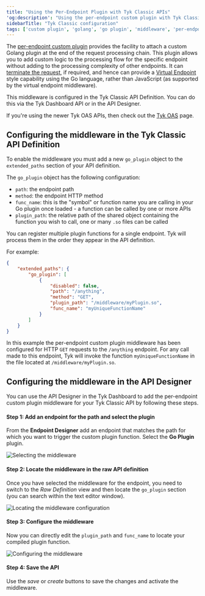 ```yaml
---
title: "Using the Per-Endpoint Plugin with Tyk Classic APIs"
'og:description': "Using the per-endpoint custom plugin with Tyk Classic APIs"
sidebarTitle: "Tyk Classic configuration"
tags: ['custom plugin', 'golang', 'go plugin', 'middleware', 'per-endpoint', 'Tyk Classic', 'Tyk Classic API']
---
```


The [per-endpoint custom plugin](/5.5/product-stack/tyk-gateway/middleware/endpoint-plugin) provides the facility to attach a custom Golang plugin at the end of the request processing chain.
This plugin allows you to add custom logic to the processing flow for the specific endpoint without adding to the processing complexity of other endpoints.
It can [terminate the request](/5.5/product-stack/tyk-gateway/advanced-configurations/plugins/golang/writing-go-plugins#terminating-the-request), if required,
and hence can provide a [Virtual Endpoint](/5.5/advanced-configuration/compose-apis/virtual-endpoints) style capability using the Go language, rather than JavaScript (as supported by the virtual endpoint middleware).

This middleware is configured in the Tyk Classic API Definition. You can do this via the Tyk Dashboard API or in the API Designer.

If you're using the newer Tyk OAS APIs, then check out the [Tyk OAS](/5.5/product-stack/tyk-gateway/middleware/endpoint-plugin-tyk-oas) page.

## Configuring the middleware in the Tyk Classic API Definition

To enable the middleware you must add a new `go_plugin` object to the `extended_paths` section of your API definition.

The `go_plugin` object has the following configuration:

- `path`: the endpoint path
- `method`: the endpoint HTTP method
- `func_name`: this is the "symbol" or function name you are calling in your Go plugin once loaded - a function can be called by one or more APIs
- `plugin_path`: the relative path of the shared object containing the function you wish to call, one or many `.so` files can be called

You can register multiple plugin functions for a single endpoint. Tyk will process them in the order they appear in the API definition.

For example:
```json  {linenos=true, linenostart=1}
{
    "extended_paths": {
        "go_plugin": [
            {
                "disabled": false,
                "path": "/anything",
                "method": "GET",
                "plugin_path": "/middleware/myPlugin.so",
                "func_name": "myUniqueFunctionName"
            }
        ]
    }
}
```

In this example the per-endpoint custom plugin middleware has been configured for HTTP `GET` requests to the `/anything` endpoint. For any call made to this endpoint, Tyk will invoke the function `myUniqueFunctionName` in the file located at `/middleware/myPlugin.so`.

## Configuring the middleware in the API Designer

You can use the API Designer in the Tyk Dashboard to add the per-endpoint custom plugin middleware for your Tyk Classic API by following these steps.

#### Step 1: Add an endpoint for the path and select the plugin

From the **Endpoint Designer** add an endpoint that matches the path for which you want to trigger the custom plugin function. Select the **Go Plugin** plugin.

<img src="/img/dashboard/endpoint-designer/endpointplugin.png" alt="Selecting the middleware" />

#### Step 2: Locate the middleware in the raw API definition

Once you have selected the middleware for the endpoint, you need to switch to the *Raw Definition* view and then locate the `go_plugin` section (you can search within the text editor window).

<img src="/img/dashboard/endpoint-designer/endpointplugin_search.png" alt="Locating the middleware configuration" />

#### Step 3: Configure the middleware

Now you can directly edit the `plugin_path` and `func_name` to locate your compiled plugin function.

<img src="/img/dashboard/endpoint-designer/endpointplugin_config.png" alt="Configuring the middleware" />

#### Step 4: Save the API

Use the *save* or *create* buttons to save the changes and activate the middleware.
